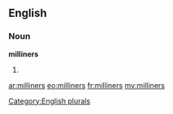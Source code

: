 ==English==

===Noun===
'''milliners'''

# {{plural of|[[milliner]]}}

[[Category:English plurals]]

[[ar:milliners]]
[[eo:milliners]]
[[fr:milliners]]
[[my:milliners]]